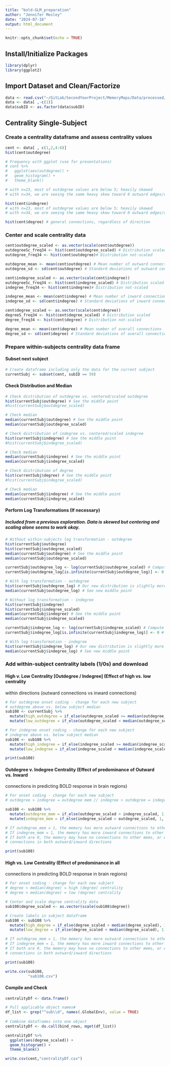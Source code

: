 ```yaml
---
title: "bold-GLM_preparation"
author: "Jennifer Mosley"
date: "2024-07-18"
output: html_document
---
```


```r
knitr::opts_chunk$set(echo = TRUE)
```

## Install/Initialize Packages

```r
library(dplyr)
library(ggplot2)
```

## Import Dataset and Clean/Factorize

```r
data <- read.csv("~/GitLab/SecondYearProject/MemoryMaps/Data/processed/fullData.csv")
data <- data[ ,-c(1)]
data$subID <- as.factor(data$subID)
```

## Centrality Single-Subject

### Create a centrality dataframe and assess centrality values

```r
cent <- data[ , c(1,2,4:6)]
hist(cent$outdegree) 

# Frequency with ggplot (use for presentations)
# cent %>%
#   ggplot(aes(outdegree)) + 
#   geom_histogram() +
#   theme_blank()

# with n=23, most of outdegree values are below 5; heavily skewed
# with n=34, we are seeing the same heavy skew toward 0 outward edges/connections (low outd)

hist(cent$indegree) 
# with n=23, most of outdegree values are below 5; heavily skewed
# with n=34, we are seeing the same heavy skew toward 0 outward edges/connections (low ind)

hist(cent$degree) # general connections, regardless of direction
```

### Center and scale centrality data

```r
cent$outdegree_scaled <- as.vector(scale(cent$outdegree))
outdegreeSc_freq34 <- hist(cent$outdegree_scaled) # Distribution scaled
outdegree_freq34 <- hist(cent$outdegree)# Distribution not-scaled

outdegree_mean <- mean(cent$outdegree) # Mean number of outward connections 
outdegree_sd <- sd(cent$outdegree) # Standard deviations of outward connections 

cent$indegree_scaled <- as.vector(scale(cent$indegree)) 
outdegreeSc_freq34 <- hist(cent$indegree_scaled) # Distribution scaled
indegree_freq34 <- hist(cent$indegree)# Distribution not-scaled

indegree_mean <- mean(cent$indegree) # Mean number of inward connections 
indegree_sd <- sd(cent$indegree) # Standard deviations of inward connections 

cent$degree_scaled <- as.vector(scale(cent$degree))
degreeS_freq34 <- hist(cent$degree_scaled) # Distribution scaled
degree_freq34 <- hist(cent$degree) # Distribution not-scaled

degree_mean <- mean(cent$degree) # Mean number of overall connections 
degree_sd <- sd(cent$degree) # Standard deviations of overall connections 
```

### Prepare within-subjects centrality data frame

#### Subset next subject

```r
# Create dataframe including only the data for the current subject
currentSubj <- subset(cent, subID == 59)
```

#### Check Distribution and Median

```r
# Check distribution of outdegree vs. centered/scaled outdegree
hist(currentSubj$outdegree) # See the middle point
#hist(currentSubj$outdegree_scaled)

# Check median
median(currentSubj$outdegree) # See the middle point
median(currentSubj$outdegree_scaled)

# Check distribution of indegree vs. centered/scaled indegree
hist(currentSubj$indegree) # See the middle point
#hist(currentSubj$indegree_scaled)

# Check median
median(currentSubj$indegree) # See the middle point
median(currentSubj$indegree_scaled)

# Check distribution of degree
hist(currentSubj$degree) # See the middle point
#hist(currentSubj$indegree_scaled)

# Check median
median(currentSubj$indegree) # See the middle point
median(currentSubj$indegree_scaled)
```

#### Perform Log Transformations (If necessary)

##### Included from a previous exploration. Data is skewed but centering and scaling alone seems to work okay.

```r
# Without within-subjects log transformation - outdegree
hist(currentSubj$outdegree)
hist(currentSubj$outdegree_scaled)
median(currentSubj$outdegree) # See the middle point
median(currentSubj$outdegree_scaled)

currentSubj$outdegree_log <- log(currentSubj$outdegree_scaled) # Compute log transformation
currentSubj$outdegree_log[is.infinite(currentSubj$outdegree_log)] <- 0 # Replace Infs to 0s

# With log transformation - outdegree
hist(currentSubj$outdegree_log) # Our new distribution is slightly more evenly distributed
median(currentSubj$outdegree_log) # See new middle point

# Without log transformation - indegree
hist(currentSubj$indegree)
hist(currentSubj$indegree_scaled)
median(currentSubj$indegree) # See the middle point
median(currentSubj$indegree_scaled)

currentSubj$indegree_log <- log(currentSubj$indegree_scaled) # Compute log transformation
currentSubj$indegree_log[is.infinite(currentSubj$indegree_log)] <- 0 # Replace Infs to 0s (result of log transforming 0s)

# With log transformation - indegree
hist(currentSubj$indegree_log) # Our new distribution is slightly more evenly distributed
median(currentSubj$indegree_log) # See new middle point
```

### Add within-subject centrality labels (1/0s) and download

#### High v. Low Centrality [Outdegree / Indegree] (Effect of high vs. low centrality

within directions (outward connections vs inward connections)

```r
# For outdegree onset coding - change for each new subject
# outdegree above vs. below subject median 
sub108 <- currentSubj %>%
  mutate(high_outdegree = if_else(outdegree_scaled >= median(outdegree_scaled), 1, 0)) %>%
  mutate(low_outdegree = if_else(outdegree_scaled < median(outdegree_scaled), 1, 0))

# For indegree onset coding - change for each new subject
# indegree above vs. below subject median
sub108 <- sub108 %>%
  mutate(high_indegree = if_else(indegree_scaled >= median(indegree_scaled), 1, 0)) %>%
  mutate(low_indegree = if_else(indegree_scaled < median(indegree_scaled), 1, 0))

print(sub108)
```

#### Outdegree v. Indegree Centrality (Effect of predominance of Outward vs. Inward

connections in predicting BOLD response in brain regions)

```r
# For onset coding - change for each new subject
# outdegree > indegree = outdegree mem // indegree > outdegree = indegree mem

sub108 <- sub108 %>%
  mutate(outdegree_mem = if_else(outdegree_scaled > indegree_scaled, 1, 0)) %>%
  mutate(indegree_mem = if_else(indegree_scaled > outdegree_scaled, 1, 0))

# If outdegree_mem = 1, the memory has more outward connections to other mems
# If indegree_mem = 1, the memory has more inward connections to other mems
# If both are 0, the memory may have no connections to other mems, or equal 
# connections in both outward/inward directions

print(sub108)
```

#### High vs. Low Centrality (Effect of predominance in all

connections in predicting BOLD response in brain regions)

```r
# For onset coding - change for each new subject
# degree > median(degree) = high (degree) centrality
# degree < median(degree) = low (degree) centrality

# Center and scale degree centrality data
sub108$degree_scaled <- as.vector(scale(sub108$degree))

# Create labels in subject dataframe
sub108 <- sub108 %>%
  mutate(high_degree = if_else(degree_scaled > median(degree_scaled), 1, 0)) %>%
  mutate(low_degree = if_else(degree_scaled < median(degree_scaled), 1, 0))

# If outdegree_mem = 1, the memory has more outward connections to other mems
# If indegree_mem = 1, the memory has more inward connections to other mems
# If both are 0, the memory may have no connections to other mems, or equal 
# connections in both outward/inward directions

print(sub108)

write.csv(sub108,
          "sub108.csv")
```

#### Compile and Check

```r

centralityDf <- data.frame()

# Pull applicable object names#
df_list <- grep("^sub\\d", names(.GlobalEnv), value = TRUE)
 
# Combine dataframes into one object
centralityDf <- do.call(bind_rows, mget(df_list))

centralityDf %>%
  ggplot(aes(degree_scaled)) + 
  geom_histogram() +
  theme_blank()

write.csv(cent,"centralityDf.csv")
```
